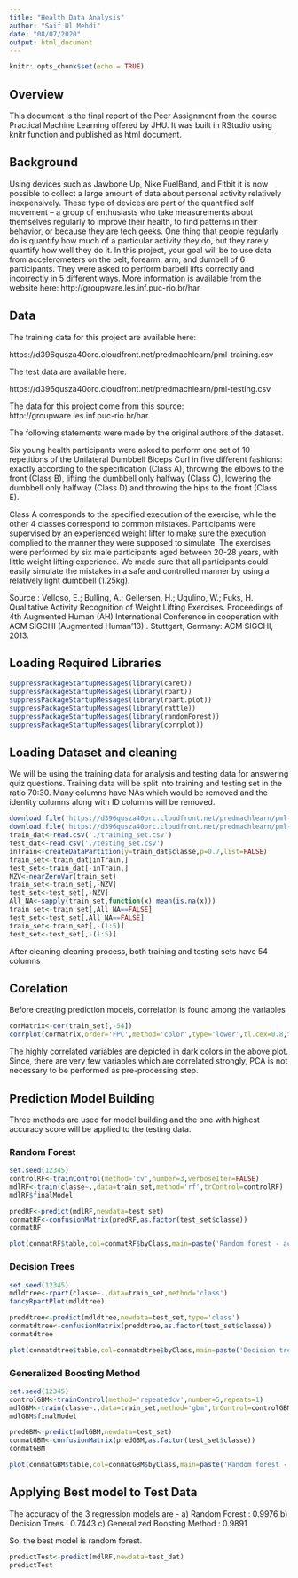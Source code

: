 ```yaml
---
title: "Health Data Analysis"
author: "Saif Ul Mehdi"
date: "08/07/2020"
output: html_document
---
```


```r
knitr::opts_chunk$set(echo = TRUE)
```

## Overview
This document is the final report of the Peer Assignment from the course Practical Machine Learning offered by JHU. It was built in RStudio using knitr function and published as html document.

## Background
Using devices such as Jawbone Up, Nike FuelBand, and Fitbit it is now possible to collect a large amount of data about personal activity relatively inexpensively. These type of devices are part of the quantified self movement – a group of enthusiasts who take measurements about themselves regularly to improve their health, to find patterns in their behavior, or because they are tech geeks. One thing that people regularly do is quantify how much of a particular activity they do, but they rarely quantify how well they do it. In this project, your goal will be to use data from accelerometers on the belt, forearm, arm, and dumbell of 6 participants. They were asked to perform barbell lifts correctly and incorrectly in 5 different ways. More information is available from the website here: http://groupware.les.inf.puc-rio.br/har

## Data
The training data for this project are available here:

https://d396qusza40orc.cloudfront.net/predmachlearn/pml-training.csv

The test data are available here:

https://d396qusza40orc.cloudfront.net/predmachlearn/pml-testing.csv

The data for this project come from this source: http://groupware.les.inf.puc-rio.br/har. 

The following statements were made by the original authors of the dataset.

Six young health participants were asked to perform one set of 10 repetitions of the Unilateral Dumbbell Biceps Curl in five different fashions: exactly according to the specification (Class A), throwing the elbows to the front (Class B), lifting the dumbbell only halfway (Class C), lowering the dumbbell only halfway (Class D) and throwing the hips to the front (Class E).

Class A corresponds to the specified execution of the exercise, while the other 4 classes correspond to common mistakes. Participants were supervised by an experienced weight lifter to make sure the execution complied to the manner they were supposed to simulate. The exercises were performed by six male participants aged between 20-28 years, with little weight lifting experience. We made sure that all participants could easily simulate the mistakes in a safe and controlled manner by using a relatively light dumbbell (1.25kg).

Source : Velloso, E.; Bulling, A.; Gellersen, H.; Ugulino, W.; Fuks, H. Qualitative Activity Recognition of Weight Lifting Exercises. Proceedings of 4th Augmented Human (AH) International Conference in cooperation with ACM SIGCHI (Augmented Human'13) . Stuttgart, Germany: ACM SIGCHI, 2013.


## Loading Required Libraries

```r
suppressPackageStartupMessages(library(caret)) 
suppressPackageStartupMessages(library(rpart)) 
suppressPackageStartupMessages(library(rpart.plot)) 
suppressPackageStartupMessages(library(rattle))  
suppressPackageStartupMessages(library(randomForest)) 
suppressPackageStartupMessages(library(corrplot)) 

```

## Loading Dataset and cleaning

We will be using the training data for analysis and testing data for answering quiz questions. Training data will be split into training and testing set in the ratio 70:30. Many columns have NAs which would be removed and the identity columns along with ID columns will be removed.

```r
download.file('https://d396qusza40orc.cloudfront.net/predmachlearn/pml-training.csv',destfile='./training_set.csv',method='curl')
download.file('https://d396qusza40orc.cloudfront.net/predmachlearn/pml-testing.csv',destfile='./testing_set.csv',method='curl')
train_dat<-read.csv('./training_set.csv')
test_dat<-read.csv('./testing_set.csv')
inTrain<-createDataPartition(y=train_dat$classe,p=0.7,list=FALSE)
train_set<-train_dat[inTrain,]
test_set<-train_dat[-inTrain,]
NZV<-nearZeroVar(train_set)
train_set<-train_set[,-NZV]
test_set<-test_set[,-NZV]
All_NA<-sapply(train_set,function(x) mean(is.na(x)))
train_set<-train_set[,All_NA==FALSE]
test_set<-test_set[,All_NA==FALSE]
train_set<-train_set[,-(1:5)]
test_set<-test_set[,-(1:5)]

```

After cleaning cleaning process, both training and testing sets have 54 columns

## Corelation

Before creating prediction models, correlation is found among the variables

```r
corMatrix<-cor(train_set[,-54])
corrplot(corMatrix,order='FPC',method='color',type='lower',tl.cex=0.8,tl.col=rgb(0,0,0))

```

The highly correlated variables are depicted in dark colors in the above plot. Since, there are very few variables which are correlated strongly, PCA is not necessary to be performed as pre-processing step.

## Prediction Model Building

Three methods are used for model building and the one with highest accuracy score will be applied to the testing data.

### Random Forest

```r
set.seed(12345)
controlRF<-trainControl(method='cv',number=3,verboseIter=FALSE)
mdlRF<-train(classe~.,data=train_set,method='rf',trControl=controlRF)
mdlRF$finalModel
```


```r
predRF<-predict(mdlRF,newdata=test_set)
conmatRF<-confusionMatrix(predRF,as.factor(test_set$classe))
conmatRF
```


```r
plot(conmatRF$table,col=conmatRF$byClass,main=paste('Random forest - accuracy =',round(conmatRF$overall['Accuracy'],4)))
```

### Decision Trees

```r
set.seed(12345)
mdldtree<-rpart(classe~.,data=train_set,method='class')
fancyRpartPlot(mdldtree)
```


```r
preddtree<-predict(mdldtree,newdata=test_set,type='class')
conmatdtree<-confusionMatrix(preddtree,as.factor(test_set$classe))
conmatdtree
```


```r
plot(conmatdtree$table,col=conmatdtree$byClass,main=paste('Decision trees - accuracy =',round(conmatdtree$overall['Accuracy'],4)))
```

### Generalized Boosting Method

```r
set.seed(12345)
controlGBM<-trainControl(method='repeatedcv',number=5,repeats=1)
mdlGBM<-train(classe~.,data=train_set,method='gbm',trControl=controlGBM,verbose=FALSE)
mdlGBM$finalModel
```


```r
predGBM<-predict(mdlGBM,newdata=test_set)
conmatGBM<-confusionMatrix(predGBM,as.factor(test_set$classe))
conmatGBM
```


```r
plot(conmatGBM$table,col=conmatGBM$byClass,main=paste('Random forest - accuracy =',round(conmatGBM$overall['Accuracy'],4)))
```

## Applying Best model to Test Data

The accuracy of the 3 regression models are -
a) Random Forest : 0.9976
b) Decision Trees : 0.7443
c) Generalized Boosting Method : 0.9891

So, the best model is random forest.

```r
predictTest<-predict(mdlRF,newdata=test_dat)
predictTest
```




